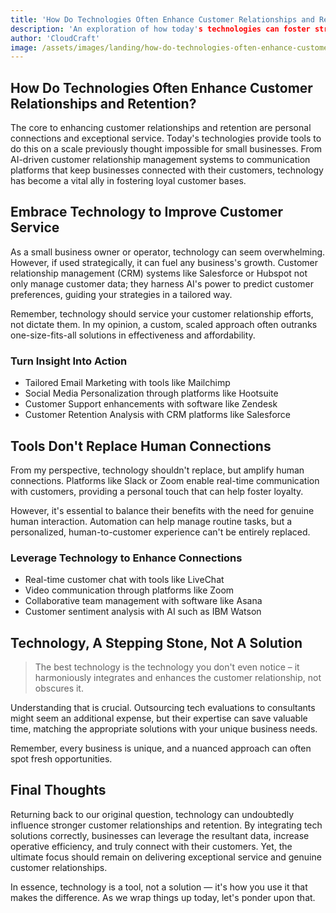 ```yaml
---
title: 'How Do Technologies Often Enhance Customer Relationships and Retention?'
description: 'An exploration of how today's technologies can foster stronger customer relationships and retention, specifically for small businesses.'
author: 'CloudCraft'
image: /assets/images/landing/how-do-technologies-often-enhance-customer-relationships-and-retention.jpg
---
```


## How Do Technologies Often Enhance Customer Relationships and Retention?

The core to enhancing customer relationships and retention are personal connections and exceptional service. Today's technologies provide tools to do this on a scale previously thought impossible for small businesses. From AI-driven customer relationship management systems to communication platforms that keep businesses connected with their customers, technology has become a vital ally in fostering loyal customer bases.

<ServicesBlurb />

## Embrace Technology to Improve Customer Service

As a small business owner or operator, technology can seem overwhelming. However, if used strategically, it can fuel any business's growth. Customer relationship management (CRM) systems like Salesforce or Hubspot not only manage customer data; they harness AI's power to predict customer preferences, guiding your strategies in a tailored way.

Remember, technology should service your customer relationship efforts, not dictate them. In my opinion, a custom, scaled approach often outranks one-size-fits-all solutions in effectiveness and affordability.

### Turn Insight Into Action

 * Tailored Email Marketing with tools like Mailchimp
 * Social Media Personalization through platforms like Hootsuite
 * Customer Support enhancements with software like Zendesk
 * Customer Retention Analysis with CRM platforms like Salesforce

## Tools Don't Replace Human Connections

From my perspective, technology shouldn't replace, but amplify human connections. Platforms like Slack or Zoom enable real-time communication with customers, providing a personal touch that can help foster loyalty.

However, it's essential to balance their benefits with the need for genuine human interaction. Automation can help manage routine tasks, but a personalized, human-to-customer experience can't be entirely replaced.

### Leverage Technology to Enhance Connections

 * Real-time customer chat with tools like LiveChat
 * Video communication through platforms like Zoom
 * Collaborative team management with software like Asana
 * Customer sentiment analysis with AI such as IBM Watson

<GetStartedBlurb />

## Technology, A Stepping Stone, Not A Solution

<blockquote>The best technology is the technology you don't even notice – it harmoniously integrates and enhances the customer relationship, not obscures it.</blockquote>

Understanding that is crucial. Outsourcing tech evaluations to consultants might seem an additional expense, but their expertise can save valuable time, matching the appropriate solutions with your unique business needs.

Remember, every business is unique, and a nuanced approach can often spot fresh opportunities. 

## Final Thoughts

Returning back to our original question, technology can undoubtedly influence stronger customer relationships and retention. By integrating tech solutions correctly, businesses can leverage the resultant data, increase operative efficiency, and truly connect with their customers. Yet, the ultimate focus should remain on delivering exceptional service and genuine customer relationships. 

In essence, technology is a tool, not a solution — it's how you use it that makes the difference. As we wrap things up today, let's ponder upon that.